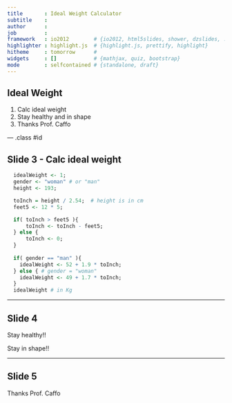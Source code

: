 ```yaml
---
title       : Ideal Weight Calculator
subtitle    : 
author      : 
job         : 
framework   : io2012        # {io2012, html5slides, shower, dzslides, ...}
highlighter : highlight.js  # {highlight.js, prettify, highlight}
hitheme     : tomorrow      # 
widgets     : []            # {mathjax, quiz, bootstrap}
mode        : selfcontained # {standalone, draft}
---
```


## Ideal Weight

1. Calc ideal weight
2. Stay healthy and in shape
3. Thanks Prof. Caffo


--- .class #id 

## Slide 3 - Calc ideal weight

```r

  idealWeight <- 1;
  gender <- "woman" # or "man"
  height <- 193;

  toInch = height / 2.54;  # height is in cm
  feet5 <- 12 * 5;

  if( toInch > feet5 ){
      toInch <- toInch - feet5;
  } else {
      toInch <- 0;
  }
  
  if( gender == "man" ){
    idealWeight <- 52 + 1.9 * toInch;
  } else { # gender = "woman"
    idealWeight <- 49 + 1.7 * toInch;
  }
  idealWeight # in Kg
```


---

## Slide 4

Stay healthy!!

Stay in shape!!

---

## Slide 5

Thanks Prof. Caffo
